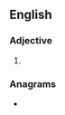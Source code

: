 ==English==

===Adjective===
{{head|en|comparative adjective}}

# {{en-comparative of|bendy}}

===Anagrams===
* {{anagrams|en|a=bdeeinr|breedin'|debrine|inbreed}}